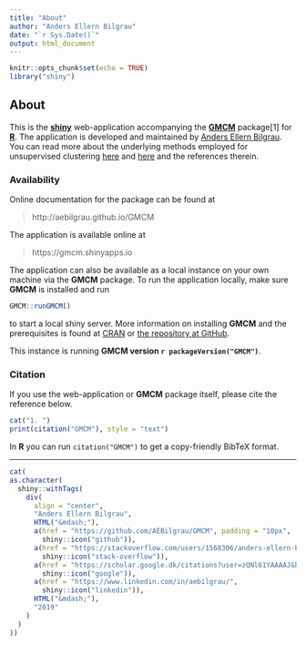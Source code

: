 ```yaml
---
title: "About"
author: "Anders Ellern Bilgrau"
date: "`r Sys.Date()`"
output: html_document
---
```


```r
knitr::opts_chunk$set(echo = TRUE)
library("shiny")
```

## About

This is the [**shiny**](https://shiny.rstudio.com/) web-application accompanying
the [**GMCM**](https://cran.r-project.com/package=GMCM) package[1] for
[**R**](https://r-project.com). The application is developed and maintained by
[Anders Ellern Bilgrau](https://bilgrau.com). You can read more about the
underlying methods employed for unsupervised clustering
[here](http://doi.org/10.18637/jss.v070.i02) and
[here](https://github.com/AEBilgrau/GMCM#GMCM) and the references therein.

### Availability 
Online documentation for the package can be found at

> http://aebilgrau.github.io/GMCM

The application is available online at 

> https://gmcm.shinyapps.io 

The application can also be available as a local instance on your own machine
via the **GMCM** package. To run the application locally, make sure **GMCM** is
installed and run

```r
GMCM::runGMCM()
```

to start a local shiny server. More information on installing **GMCM** and the
prerequisites is found at
[CRAN](https://cran.r-project.org/web/packages/GMCM/readme/README.html) or [the
repository at GitHub](https://github.com/AEBilgrau/GMCM#installation).

This instance is running **GMCM version `r packageVersion("GMCM")`**.


### Citation
If you use the web-application or **GMCM** package itself, please cite the
reference below.

```r
cat("1. ")
print(citation("GMCM"), style = "text")
```

In **R** you can run `citation("GMCM")` to get a copy-friendly BibTeX format.

---


```r
cat(
as.character(
  shiny::withTags(
    div(
      align = "center", 
      "Anders Ellern Bilgrau",
      HTML("&mdash;"),
      a(href = "https://github.com/AEBilgrau/GMCM", padding = "10px",
        shiny::icon("github")),
      a(href = "https://stackoverflow.com/users/1568306/anders-ellern-bilgrau", 
        shiny::icon("stack-overflow")),
      a(href = "https://scholar.google.dk/citations?user=zQNl61YAAAAJ&hl=en", 
        shiny::icon("google")),
      a(href = "https://www.linkedin.com/in/aebilgrau/", 
        shiny::icon("linkedin")),
      HTML("&mdash;"),
      "2019"
    )
  )
))
```

